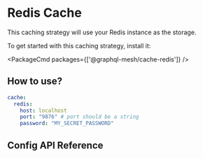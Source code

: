 
# Redis Cache

This caching strategy will use your Redis instance as the storage.

To get started with this caching strategy, install it:

<PackageCmd packages={['@graphql-mesh/cache-redis']} />

## How to use?

```yaml filename=".meshrc.yaml"
cache:
  redis:
    host: localhost
    port: "9876" # port should be a string
    password: "MY_SECRET_PASSWORD"
```

## Config API Reference


<API />
